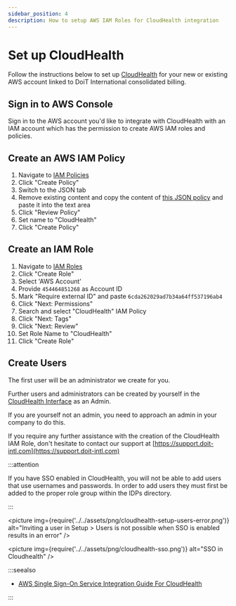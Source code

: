 ```yaml
---
sidebar_position: 4
description: How to setup AWS IAM Roles for CloudHealth integration
---
```


# Set up CloudHealth

Follow the instructions below to set up [CloudHealth](https://www.cloudhealthtech.com) for your new or existing AWS account linked to DoiT International consolidated billing.

## Sign in to AWS Console

Sign in to the AWS account you'd like to integrate with CloudHealth with an IAM account which has the permission to create AWS IAM roles and policies.

## Create an AWS IAM Policy

1. Navigate to [IAM Policies](https://console.aws.amazon.com/iam/home?region=us-east-1#/policies)
2. Click "Create Policy"
3. Switch to the JSON tab
4. Remove existing content and copy the content of [this JSON policy](https://storage.googleapis.com/hello-static-assets/cloudhealth/iam-policy.json) and paste it into the text area
5. Click "Review Policy"
6. Set name to "CloudHealth"
7. Click "Create Policy"

## Create an IAM Role

1. Navigate to [IAM Roles](https://console.aws.amazon.com/iam/home?region=us-east-1#/roles)
2. Click "Create Role"
3. Select 'AWS Account'
4. Provide `454464851268` as Account ID
5. Mark "Require external ID" and paste `6cda262029ad7b34a64ff537196ab4`
6. Click "Next: Permissions"
7. Search and select "CloudHealth" IAM Policy
8. Click "Next: Tags"
9. Click "Next: Review"
10. Set Role Name to "CloudHealth"
11. Click "Create Role"

## Create Users

The first user will be an administrator we create for you.

Further users and administrators can be created by yourself in the [CloudHealth Interface](https://apps.cloudhealthtech.com/users) as an Admin.

If you are yourself not an admin, you need to approach an admin in your company to do this.

If you require any further assistance with the creation of the CloudHealth IAM Role, don't hesitate to contact our support at [https://support.doit-intl.com](https://support.doit-intl.com)

:::attention

If you have SSO enabled in CloudHealth, you will not be able to add users that use usernames and passwords. In order to add users they must first be added to the proper role group within the IDPs directory.

:::

<picture
  img={require('../../assets/png/cloudhealth-setup-users-error.png')}
  alt="Inviting a user in Setup > Users is not possible when SSO is enabled results in an error"
/>

<picture
  img={require('../../assets/png/cloudhealth-sso.png')}
  alt="SSO in Cloudhealth"
/>

:::seealso

- [AWS Single Sign-On Service Integration Guide For CloudHealth](https://www.cloudhealthtech.com/blog/aws-single-sign-on-service-integration-guide-for-cloudhealth)

:::
